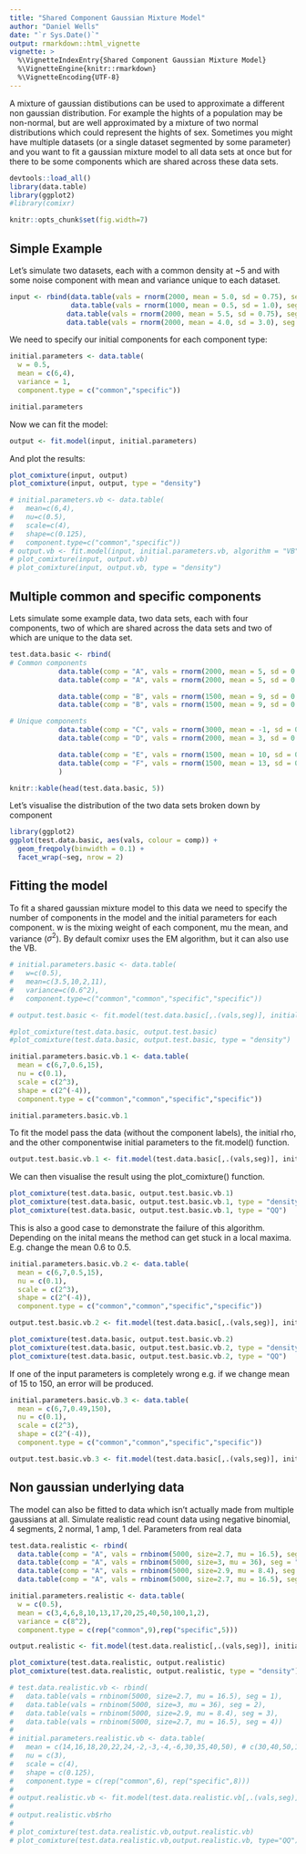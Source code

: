 ```yaml
---
title: "Shared Component Gaussian Mixture Model"
author: "Daniel Wells"
date: "`r Sys.Date()`"
output: rmarkdown::html_vignette
vignette: >
  %\VignetteIndexEntry{Shared Component Gaussian Mixture Model}
  %\VignetteEngine{knitr::rmarkdown}
  %\VignetteEncoding{UTF-8}
---
```


A mixture of gaussian distibutions can be used to approximate a different non gaussian distribution. For example the hights of a population may be non-normal, but are well approximated by a mixture of two normal distributions which could represent the hights of sex. Sometimes you might have multiple datasets (or a single dataset segmented by some parameter) and you want to fit a gaussian mixture model to all data sets at once but for there to be some components which are shared across these data sets.

```r
devtools::load_all()
library(data.table)
library(ggplot2)
#library(comixr)
```

```r
knitr::opts_chunk$set(fig.width=7)
```

## Simple Example

Let's simulate two datasets, each with a common density at ~5 and with some noise component with mean and variance unique to each dataset.

```r
input <- rbind(data.table(vals = rnorm(2000, mean = 5.0, sd = 0.75), seg = 1),
               data.table(vals = rnorm(1000, mean = 0.5, sd = 1.0), seg = 1),
              data.table(vals = rnorm(2000, mean = 5.5, sd = 0.75), seg = 2),
              data.table(vals = rnorm(2000, mean = 4.0, sd = 3.0), seg = 2))
```

We need to specify our initial components for each component type:

```r
initial.parameters <- data.table(
  w = 0.5,
  mean = c(6,4),
  variance = 1,
  component.type = c("common","specific"))

initial.parameters
```

Now we can fit the model:

```r
output <- fit.model(input, initial.parameters)
```

And plot the results:

```r
plot_comixture(input, output)
plot_comixture(input, output, type = "density")
```

```r
# initial.parameters.vb <- data.table(
#   mean=c(6,4),
#   nu=c(0.5),
#   scale=c(4),
#   shape=c(0.125),
#   component.type=c("common","specific"))
# output.vb <- fit.model(input, initial.parameters.vb, algorithm = "VB",max.iterations = 20)
# plot_comixture(input, output.vb)
# plot_comixture(input, output.vb, type = "density")
```

## Multiple common and specific components

Lets simulate some example data, two data sets, each with four components, two of which are shared across the data sets and two of which are unique to the data set.

```r
test.data.basic <- rbind(
# Common components
            data.table(comp = "A", vals = rnorm(2000, mean = 5, sd = 0.5), seg = 1),
            data.table(comp = "A", vals = rnorm(2000, mean = 5, sd = 0.5), seg = 2),

            data.table(comp = "B", vals = rnorm(1500, mean = 9, sd = 0.5), seg = 1),
            data.table(comp = "B", vals = rnorm(1500, mean = 9, sd = 0.5), seg = 2),

# Unique components
            data.table(comp = "C", vals = rnorm(3000, mean = -1, sd = 0.5), seg = 1),
            data.table(comp = "D", vals = rnorm(2000, mean = 3, sd = 0.5), seg = 2),

            data.table(comp = "E", vals = rnorm(1500, mean = 10, sd = 0.5), seg = 1),
            data.table(comp = "F", vals = rnorm(1500, mean = 13, sd = 0.5), seg = 2)
            )

knitr::kable(head(test.data.basic, 5))

```

Let's visualise the distribution of the two data sets broken down by component

```r
library(ggplot2)
ggplot(test.data.basic, aes(vals, colour = comp)) +
  geom_freqpoly(binwidth = 0.1) +
  facet_wrap(~seg, nrow = 2)
```

## Fitting the model

To fit a shared gaussian mixture model to this data we need to specify the number of components in the model and the initial parameters for each component. w is the mixing weight of each component, mu the mean, and variance ($\sigma^2$). By default comixr uses the EM algorithm, but it can also use the VB.

```r
# initial.parameters.basic <- data.table(
#   w=c(0.5),
#   mean=c(3.5,10,2,11),
#   variance=c(0.6^2),
#   component.type=c("common","common","specific","specific"))

# output.test.basic <- fit.model(test.data.basic[,.(vals,seg)], initial.parameters.basic)

#plot_comixture(test.data.basic, output.test.basic)
#plot_comixture(test.data.basic, output.test.basic, type = "density")
```

```r
initial.parameters.basic.vb.1 <- data.table(
  mean = c(6,7,0.6,15),
  nu = c(0.1),
  scale = c(2^3),
  shape = c(2^(-4)),
  component.type = c("common","common","specific","specific"))

initial.parameters.basic.vb.1
```

To fit the model pass the data (without the component labels), the initial rho, and the other componentwise initial parameters to the fit.model() function.

```r
output.test.basic.vb.1 <- fit.model(test.data.basic[,.(vals,seg)], initial.parameters.basic.vb.1, max.iterations = 60, algorithm = "VB", quiet = TRUE)
```

We can then visualise the result using the plot_comixture() function.
```r
plot_comixture(test.data.basic, output.test.basic.vb.1)
plot_comixture(test.data.basic, output.test.basic.vb.1, type = "density")
plot_comixture(test.data.basic, output.test.basic.vb.1, type = "QQ")
```


This is also a good case to demonstrate the failure of this algorithm. Depending on the inital means the method can get stuck in a local maxima. E.g. change the mean 0.6 to 0.5.

```r
initial.parameters.basic.vb.2 <- data.table(
  mean = c(6,7,0.5,15),
  nu = c(0.1),
  scale = c(2^3),
  shape = c(2^(-4)),
  component.type = c("common","common","specific","specific"))

output.test.basic.vb.2 <- fit.model(test.data.basic[,.(vals,seg)], initial.parameters.basic.vb.2, max.iterations = 60, algorithm = "VB", quiet = TRUE)

plot_comixture(test.data.basic, output.test.basic.vb.2)
plot_comixture(test.data.basic, output.test.basic.vb.2, type = "density")
plot_comixture(test.data.basic, output.test.basic.vb.2, type = "QQ")

```


If one of the input parameters is completely wrong e.g. if we change mean of 15 to 150, an error will be produced.
```r
initial.parameters.basic.vb.3 <- data.table(
  mean = c(6,7,0.49,150),
  nu = c(0.1),
  scale = c(2^3),
  shape = c(2^(-4)),
  component.type = c("common","common","specific","specific"))

output.test.basic.vb.3 <- fit.model(test.data.basic[,.(vals,seg)], initial.parameters.basic.vb.3, max.iterations = 60, algorithm = "VB")
```
## Non gaussian underlying data

The model can also be fitted to data which isn't actually made from multiple gaussians at all. Simulate realistic read count data using negative binomial, 4 segments, 2 normal, 1 amp, 1 del. Parameters from real data

```r
test.data.realistic <- rbind(
  data.table(comp = "A", vals = rnbinom(5000, size=2.7, mu = 16.5), seg = "normal.1"),
  data.table(comp = "A", vals = rnbinom(5000, size=3, mu = 36), seg = "amplified.1"),
  data.table(comp = "A", vals = rnbinom(5000, size=2.9, mu = 8.4), seg = "deleted.1"),
  data.table(comp = "A", vals = rnbinom(5000, size=2.7, mu = 16.5), seg = "normal.2"))

initial.parameters.realistic <- data.table(
  w = c(0.5),
  mean = c(3,4,6,8,10,13,17,20,25,40,50,100,1,2),
  variance = c(8^2),
  component.type = c(rep("common",9),rep("specific",5)))

output.realistic <- fit.model(test.data.realistic[,.(vals,seg)], initial.parameters.realistic, quiet = TRUE)

plot_comixture(test.data.realistic, output.realistic)
plot_comixture(test.data.realistic, output.realistic, type = "density")
```

```r
# test.data.realistic.vb <- rbind(
#   data.table(vals = rnbinom(5000, size=2.7, mu = 16.5), seg = 1),
#   data.table(vals = rnbinom(5000, size=3, mu = 36), seg = 2),
#   data.table(vals = rnbinom(5000, size=2.9, mu = 8.4), seg = 3),
#   data.table(vals = rnbinom(5000, size=2.7, mu = 16.5), seg = 4))
# 
# initial.parameters.realistic.vb <- data.table(
#   mean = c(14,16,18,20,22,24,-2,-3,-4,-6,30,35,40,50), # c(30,40,50,150,7,8,10,60,70,80), # no? c(30,40,50,120,1,3,5,7,60,70,80), #c(30,40,50,120,1,3,5,7,60,70,80), # c(30,40,50,120,1,5,10,15,60,70,80), c(14,16,18,20,22,24,2,3,4,6,30,35,40,50)
#   nu = c(3),
#   scale = c(4),
#   shape = c(0.125),
#   component.type = c(rep("common",6), rep("specific",8)))
# 
# output.realistic.vb <- fit.model(test.data.realistic.vb[,.(vals,seg)], initial.parameters.realistic.vb, max.iterations=100, algorithm="VB")
# 
# output.realistic.vb$rho
# 
# plot_comixture(test.data.realistic.vb,output.realistic.vb)
# plot_comixture(test.data.realistic.vb,output.realistic.vb, type="QQ")
```
